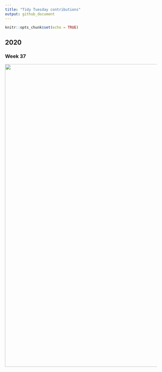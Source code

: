 ```yaml
---
title: "Tidy Tuesday contributions"
output: github_document
---
```


```r
knitr::opts_chunk$set(echo = TRUE)
```

## 2020

### Week 37

<img src="plot/2020_week_37.png" width="1000px"/> 

